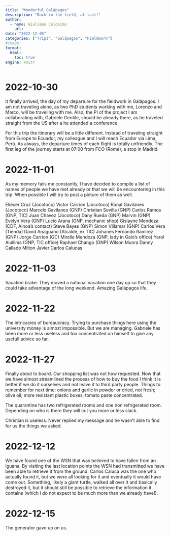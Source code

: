```yaml
---
title: "Wonderful Galápagos"
description: "Back in the field, at last!"
author:
  - name: Giuliano Colosimo
    url: 
date: "2022-12-05"
categories: ["Trips", "Galápagos", "Fieldwork"]
#image:
format: 
  html:
    toc: true
engine: knitr
---
```


# 2022-10-30 

It finally arrived, the day of my departure for the fieldwork in Galápagos. I am not traveling alone, as two PhD students working with me, Lorenzo and Marco, will be traveling with me. Also, the PI of the project I am collaborating with, Gabriele Gentile, should be already there, as he traveled straight from the US after a he attended a conference.

For this trip the itinerary will be a little different. Instead of traveling straight from Europe to Ecuador, my colleague and I will reach Ecuador via Lima, Perù. As always, the departure times of each flight is totally unfriendly. The first leg of the journey starts at 07:00 from FCO (Rome), a stop in Madrid. 

# 2022-11-01

As my memory fails me constantly, I have decided to compile a list of names of people we have met already or that we will be encountering in this trip. When possible I will try to post a picture of them as well.

Eliecer Cruz (Jocotoco)
Victor Carrion (Jocotoco)
Ronal Gavilanes (Jocotoco)
Marcelo Gavilanes (GNP)
Christian Sevilla (GNP)
Carlos Ramos (GNP, TIC)
Juan Chavez (Jocotoco)
Dany Rueda (GNP)
Marvin (GNP)
Evelyn Vera (GNP)
Lucio Arana (GNP, mechanic shop)
Gislayne Mendoza (CDF, Ainoa's contact)
Steve Bayes (GNP)
Simon Villamar (GNP)
Carlos Vera (Tienda)
David Anaguano (Alcalde, ex TIC)
Johanes Fernando Ramirez (GNP)
Jorge Carrion (GC)
Mirelle Mendoza (GNP, lady in Galo's office)
Yarol Alullima (GNP, TIC office)
Raphael Chango (GNP)
Wilson Munra
Danny Callado
Milton
Javier 
Carlos Calucas

# 2022-11-03

Vacation brake. They moved a national vacation one day up so that they could take advantage of the long weekend. Amazing Galápagos life.

# 2022-11-22

The intricacies of bureaucracy. Trying to purchase things here using the university money is almost impossible. But we are managing. Gabriele has been more or less useless and too concentrated on himself to give any usefull advice so far.

# 2022-11-27

Finally about to board. Our shopping list was not how requested. Now that we have almost streamlined the process of how to buy the food I think it is better if we do it ourselves and not leave it to third party people. Things to remember for next time: onions and garlic in powder or dried, not fresh; olive oil; more resistant plastic boxes; tomato paste concentrated.

The quarantine has two refrigerated rooms and one non refrigerated room. Depending on who is there they will cut you more or less slack.

Christian is useless. Never replied my message and he wasn't able to find for us the things we asked.

# 2022-12-12

We have found one of the WSN that was believed to have fallen from an Iguana. By visiting the last location points the WSN had transmitted we have been able to retrieve it from the ground. Carlos Caluca was the one who actually found it, but we were all looking for it and eventually it would have come out. Something, likely a giant turtle, walked all over it and basically destroyed it, but it should still be possible to retrieve the information it contains (which I do not expect to be much more than we already have!).

# 2022-12-15

The generator gave up on us.

